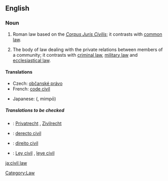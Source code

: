 {{wikipedia}}
==English==

===Noun===
{{en-noun|sg=[[civil]] [[law]]}}

# {{law}} Roman law based on the ''[[Corpus Juris Civilis]]''; it contrasts with [[common law]].
# {{law}} The body of law dealing with the private relations between members of a community; it contrasts with [[criminal law]], [[military law]] and [[ecclesiastical law]].

====Translations====
{{trans-top|body of law dealing with private relations}}
*Czech: [[občanské právo]] {{n}}
*French: [[code civil]] {{m}}
{{trans-mid}}
*Japanese: {{Jpan|[[民法]]}} ({{Jpan|[[みんぽう]]}}, mimpō)
{{trans-bottom}}

=====Translations to be checked=====
{{checktrans}}
*{{ttbc|German}}: [[Privatrecht]] {{n}}, [[Zivilrecht]] {{n}}
*{{ttbc|Interlingua}}: [[derecto civil]]
*{{ttbc|Portuguese}}: [[direito civil]] {{m}}
*{{ttbc|Spanish}}: [[Ley civil]] {{n}}, [[leye civil]] {{n}}

[[Category:Law]]

[[ja:civil law]]
